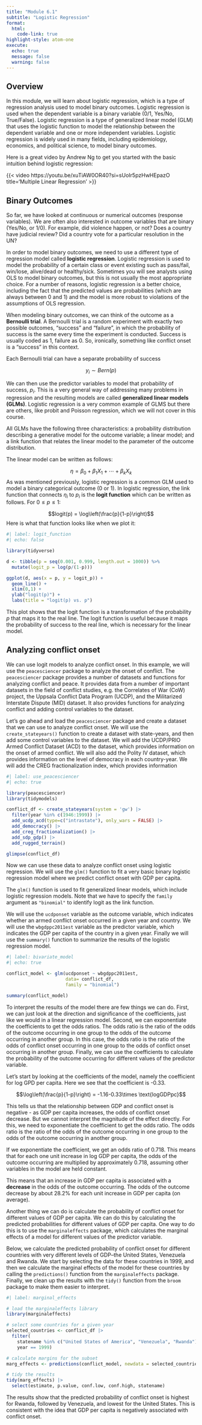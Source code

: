 ```yaml
---
title: "Module 6.1"
subtitle: "Logistic Regression"
format: 
  html:
    code-link: true
highlight-style: atom-one
execute:
  echo: true
  message: false
  warning: false
---
```


## Overview

In this module, we will learn about logistic regression, which is a type of regression analysis used to model binary outcomes. Logistic regression is used when the dependent variable is a binary variable (0/1, Yes/No, True/False). Logistic regression is a type of generalized linear model (GLM) that uses the logistic function to model the relationship between the dependent variable and one or more independent variables. Logistic regression is widely used in many fields, including epidemiology, economics, and political science, to model binary outcomes.

Here is a great video by Andrew Ng to get you started with the basic intuition behind logistic regression:

{{< video https://youtu.be/xuTiAW0OR40?si=sUoIr5pzHwHEpazO title='Multiple Linear Regression' >}}


## Binary Outcomes

So far, we have looked at continuous or numerical outcomes (response variables). We are often also interested in outcome variables that are binary (Yes/No, or 1/0). For example, did violence happen, or not? Does a country have judicial review? Did a country vote for a particular resolution in the UN? 

In order to model binary outcomes, we need to use a different type of regression model called **logistic regression**. Logistic regression is used to model the probability of a certain class or event existing such as pass/fail, win/lose, alive/dead or healthy/sick. Sometimes you will see analysts using OLS to model binary outcomes, but this is not usually the most appropriate choice. For a number of reasons, logistic regression is a better choice, including the fact that the predicted values are probabilities (which are always between 0 and 1) and the model is more robust to violations of the assumptions of OLS regression.

When modeling binary outcomes, we can think of the outcome as a **Bernoulli trial**. A Bernoulli trial is a random experiment with exactly two possible outcomes, "success" and "failure", in which the probability of success is the same every time the experiment is conducted. Success is usually coded as 1, failure as 0. So, ironically, something like conflict onset is a "success" in this context.

Each Bernoulli trial can have a separate probability of success

$$ y_i ∼ Bern(p) $$

We can then use the predictor variables to model that probability of success, $p_i$. This is a very general way of addressing many problems in regression and the resulting models are called **generalized linear models (GLMs)**. Logistic regression is a very common example of GLMS but there are others, like probit and Poisson regression, which we will not cover in this course.

All GLMs have the following three characteristics: a probability distribution describing a generative model for the outcome variable; a linear model; and a link function that relates the linear model to the parameter of the outcome distribution.

The linear model can be written as follows: 

$$\eta = \beta_0 + \beta_1 X_1 + \cdots + \beta_k X_k$$
As was mentioned previously, logistic regression is a common GLM used to model a binary categorical outcome (0 or 1). In logistic regression, the link function that connects $\eta_i$ to $p_i$ is the **logit function** which can be written as follows. For $0\le p \le 1$:

$$logit(p) = \log\left(\frac{p}{1-p}\right)$$
Here is what that function looks like when we plot it:

```r
#| label: logit_function
#| echo: false

library(tidyverse)

d <- tibble(p = seq(0.001, 0.999, length.out = 1000)) %>%
  mutate(logit_p = log(p/(1-p)))

ggplot(d, aes(x = p, y = logit_p)) + 
  geom_line() + 
  xlim(0,1) + 
  ylab("logit(p)") +
  labs(title = "logit(p) vs. p")
```


This plot shows that the logit function is a transformation of the probability $p$ that maps it to the real line. The logit function is useful because it maps the probability of success to the real line, which is necessary for the linear model.

## Analyzing conflict onset

We can use logit models to analyze conflict onset. In this example, we will use the `peacesciencer` package to analyze the onset of conflict. The `peacesciencer` package provides a number of datasets and functions for analyzing conflict and peace. It provides data from a number of important datasets in the field of conflict studies, e.g. the Correlates of War (CoW) project, the Uppsala Conflict Data Program (UCDP), and the Militarized Interstate Dispute (MID) dataset. It also provides functions for analyzing conflict and adding control variables to the dataset.

Let's go ahead and load the `peacesciencer` package and create a dataset that we can use to analyze conflict onset. We will use the `create_stateyears()` function to create a dataset with state-years, and then add some control variables to the dataset. We will add the UCDP/PRIO Armed Conflict Dataset (ACD) to the dataset, which provides information on the onset of armed conflict. We will also add the Polity IV dataset, which provides information on the level of democracy in each country-year. We will add the CREG fractionalization index, which provides information

```r
#| label: use_peacesciencer
#| echo: true

library(peacesciencer)
library(tidymodels)

conflict_df <- create_stateyears(system = 'gw') |>
  filter(year %in% c(1946:1999)) |>
  add_ucdp_acd(type=c("intrastate"), only_wars = FALSE) |>
  add_democracy() |>
  add_creg_fractionalization() |>
  add_sdp_gdp() |>
  add_rugged_terrain()

glimpse(conflict_df)
```

Now we can use these data to analyze conflict onset using logistic regression. We will use the `glm()` function to fit a very basic binary logistic regression model where we predict conflict onset with GDP per capita. 

The `glm()` function is used to fit generalized linear models, which include logistic regression models. Note that we have to specify the `family` argument as `"binomial"` to identify logit as the link function. 

We will use the `ucdponset` variable as the outcome variable, which indicates whether an armed conflict onset occurred in a given year and country. We will use the `wbgdppc2011est` variable as the predictor variable, which indicates the GDP per capita of the country in a given year. Finally we will use the `summary()` function to summarize the results of the logistic regression model.

```r
#| label: bivariate_model
#| echo: true

conflict_model <- glm(ucdponset ~ wbgdppc2011est, 
                      data= conflict_df,
                      family = "binomial")

summary(conflict_model)
```

To interpret the results of the model there are few things we can do. First, we can just look at the direction and significance of the coefficients, just like we would in a linear regression model. Second, we can exponentiate the coefficients to get the odds ratios. The odds ratio is the ratio of the odds of the outcome occurring in one group to the odds of the outcome occurring in another group. In this case, the odds ratio is the ratio of the odds of conflict onset occurring in one group to the odds of conflict onset occurring in another group. Finally, we can use the coefficients to calculate the probability of the outcome occurring for different values of the predictor variable.

Let's start by looking at the coefficients of the model, namely the coefficient for log GPD per capita. Here we see that the coefficient is -0.33. 


$$\log\left(\frac{p}{1-p}\right) = -1.16-0.33\times \text{logGDPpc}$$

This tells us that the relationship between GDP and conflict onset is negative - as GDP per capita increases, the odds of conflict onset decrease. But we cannot interpret the magnitude of the effect directly. For this, we need to exponentiate the coefficient to get the odds ratio. The odds ratio is the ratio of the odds of the outcome occurring in one group to the odds of the outcome occurring in another group. 

If we exponentiate the coefficient, we get an odds ratio of 0.718. This means that for each one unit increase in log GDP per capita, the odds of the outcome occurring are multiplied by approximately 0.718, assuming other variables in the model are held constant.

This means that an increase in GDP per capita is associated with a **decrease** in the odds of the outcome occurring. The odds of the outcome decrease by about 28.2% for each unit increase in GDP per capita (on average).

Another thing we can do is calculate the probability of conflict onset for different values of GDP per capita. We can do this by calculating the predicted probabilities for different values of GDP per capita. One way to do this is to use the `marginaleffects` package, which calculates the marginal effects of a model for different values of the predictor variable.

Below, we calculate the predicted probability of conflict onset for different countries with very different levels of GDP--the United States, Venezuela and Rwanda. We start by selecting the data for these countries in 1999, and then we calculate the marginal effects of the model for these countries by calling the `predictions()` function from the `marginaleffects` package. Finally, we clean up the results with the `tidy()` function from the `broom` package to make them easier to interpret.

```r
#| label: marginal_effects

# load the marginaleffects library
library(marginaleffects)

# select some countries for a given year
selected_countries <- conflict_df |>
  filter(
    statename %in% c("United States of America", "Venezuela", "Rwanda"),
    year == 1999)

# calculate margins for the subset
marg_effects <- predictions(conflict_model, newdata = selected_countries)

# tidy the results
tidy(marg_effects) |>
  select(estimate, p.value, conf.low, conf.high, statename)
```

The results show that the predicted probability of conflict onset is highest for Rwanda, followed by Venezuela, and lowest for the United States. This is consistent with the idea that GDP per capita is negatively associated with conflict onset.